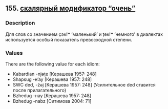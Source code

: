 ## 155. <a href =  'https://agricolamz.github.io/The_Circassian_Isoglosses_Database/155.html'>скалярный модификатор "очень"</a>
### Description

Для слов со значением c̣əкIʷ ‘маленький’ и ṭeкIʷ ‘немного’ в диалектах используется особый показатель превосходной степени.

### Values
There are the following value for each idiom:

* Kabardian  -njəṭe [Керашева 1957: 248] 
* Shapsug  -н'ау [Керашева 1957: 248] 
* SWC  ded, -ẑəj [Керашева 1957: 248] (Усилительное ded ставится после прилагательного)
* Bzhedug  -нау [Керашева 1957: 248] 
* Bzhedug  -nabz [Ситимова 2004: 71] 


